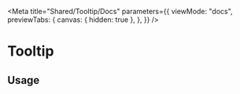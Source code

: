 
<Meta
  title="Shared/Tooltip/Docs"
  parameters={{
    viewMode: "docs",
    previewTabs: {
      canvas: { hidden: true },
    },
  }}
/>

# Tooltip

<ArgsTable of={Tooltip} />

## Usage

<Canvas>
  <Story id="shared-tooltip--default" />
</Canvas>
